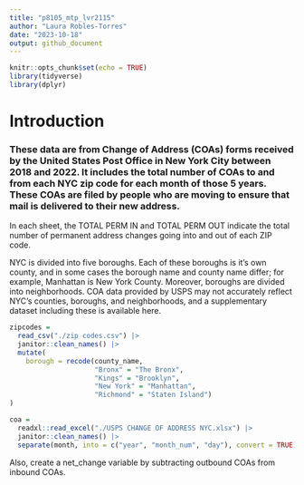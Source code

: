 ```yaml
---
title: "p8105_mtp_lvr2115"
author: "Laura Robles-Torres"
date: "2023-10-18"
output: github_document
---
```


```r
knitr::opts_chunk$set(echo = TRUE)
library(tidyverse)
library(dplyr)
```


# Introduction

### These data are from Change of Address (COAs) forms received by the United States Post Office in New York City between 2018 and 2022. It includes the total number of COAs to and from each NYC zip code for each month of those 5 years.  These COAs are filed by people who are moving to ensure that mail is delivered to their new address.

In each sheet, the TOTAL PERM IN and TOTAL PERM OUT indicate the total number of permanent address changes going into and out of each ZIP code.

NYC is divided into five boroughs. Each of these boroughs is it’s own county, and in some cases the borough name and county name differ; for example, Manhattan is New York County. Moreover, boroughs are divided into neighborhoods. COA data provided by USPS may not accurately reflect NYC’s counties, boroughs, and neighborhoods, and a supplementary dataset including these is available here.

```r
zipcodes = 
  read_csv("./zip codes.csv") |>
  janitor::clean_names() |>
  mutate(
    borough = recode(county_name, 
                     "Bronx" = "The Bronx",
                     "Kings" = "Brooklyn",
                     "New York" = "Manhattan",
                     "Richmond" = "Staten Island")
)
```

```r
coa = 
  readxl::read_excel("./USPS CHANGE OF ADDRESS NYC.xlsx") |>
  janitor::clean_names() |> 
  separate(month, into = c("year", "month_num", "day"), convert = TRUE)
```

Also, create a net_change variable by subtracting outbound COAs from inbound COAs. 